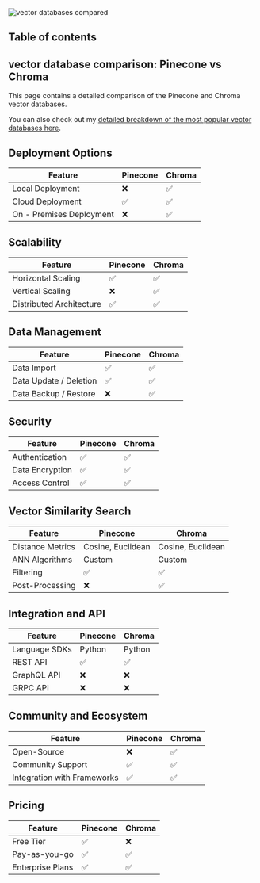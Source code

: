 




<Image src={vectorDatabasesCompared} alt="vector databases compared" />

## Table of contents

## vector database comparison: Pinecone vs Chroma

This page contains a detailed comparison of the Pinecone and Chroma vector databases.

You can also check out my [detailed breakdown of the most popular vector databases here](/blog/vector-databases-compared). 

## Deployment Options
  | Feature | Pinecone | Chroma |
| ---------| -------------| -------------|
| Local Deployment | ❌ | ✅ |
| Cloud Deployment | ✅ | ✅ |
| On - Premises Deployment | ❌ | ✅ |

## Scalability
  | Feature | Pinecone | Chroma |
| ---------| -------------| -------------|
| Horizontal Scaling | ✅ | ✅ |
| Vertical Scaling | ❌ | ✅ |
| Distributed Architecture | ✅ | ✅ |

## Data Management
  | Feature | Pinecone | Chroma |
| ---------| -------------| -------------|
| Data Import | ✅ | ✅ |
| Data Update / Deletion | ✅ | ✅ |
| Data Backup / Restore | ❌ | ✅ |

## Security
  | Feature | Pinecone | Chroma |
| ---------| -------------| -------------|
| Authentication | ✅ | ✅ |
| Data Encryption | ✅ | ✅ |
| Access Control | ✅ | ✅ |

## Vector Similarity Search
| Feature | Pinecone | Chroma |
|---------|-------------|-------------|
| Distance Metrics | Cosine, Euclidean | Cosine, Euclidean |
| ANN Algorithms | Custom | Custom |
| Filtering | ✅ | ✅ |
| Post-Processing | ❌ | ✅ |

## Integration and API
| Feature | Pinecone | Chroma |
|---------|-------------|-------------|
| Language SDKs | Python | Python |
| REST API | ✅ | ✅ |
| GraphQL API | ❌ | ❌ |
| GRPC API | ❌ | ❌ |

## Community and Ecosystem
| Feature | Pinecone | Chroma |
|---------|-------------|-------------|
| Open-Source | ❌ | ✅ |
| Community Support | ✅ | ✅ |
| Integration with Frameworks | ✅ | ✅ |

## Pricing
| Feature | Pinecone | Chroma |
|---------|-------------|-------------|
| Free Tier | ✅ | ❌ |
| Pay-as-you-go | ✅ | ✅ |
| Enterprise Plans | ✅ | ✅ |
  